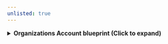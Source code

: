 ```yaml
---
unlisted: true
---
```


<details>
<summary><b>Organizations Account blueprint (Click to expand)</b></summary>

```json showLineNumbers
{
  "identifier": "awsOrganizationAccount",
  "description": "This blueprint represents an AWS Organizations Account in our software catalog",
  "title": "Organizations Account",
  "icon": "AWS",
  "schema": {
    "properties": {
      "arn": {
        "type": "string",
        "title": "ARN"
      },
      "email": {
        "type": "string",
        "title": "Email"
      },
      "status": {
        "type": "string",
        "title": "Status"
      },
      "joinedTimestamp": {
        "type": "string",
        "title": "Joined Timestamp"
      },
      "joinedMethod": {
        "type": "string",
        "title": "Joined Method"
      }
    },
    "required": []
  },
  "mirrorProperties": {},
  "calculationProperties": {},
  "aggregationProperties": {},
  "relations": {}
}
```

</details>
